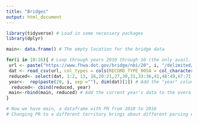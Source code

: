 ```yaml
---
title: "Bridges"
output: html_document
---
```


```r
library(tidyverse) # Load in some necessary packages
library(dplyr)

main<- data.frame() # The empty location for the bridge data

for(i in 10:16){ # Loop through years 2010 through 16 (the only avail. urls for delimited data)
 url <- paste("https://www.fhwa.dot.gov/bridge/nbi/20", i, "/delimited/PR", i, ".txt", sep = "")
 dat <- read_csv(url, col_types = cols(RECORD_TYPE_005A = col_character(), DESIGN_LOAD_031 = col_character())) # Pull Bridge data from the url for the current, ith year
 reduced<- select(dat, 1:2, 13, 16,20:21,27,30,31,33:36,41,48:49,67:71, 73, 75,102  ) # Select our reduced set of variables for the current year
 year<-  rep(paste(20, i, sep =""), dim(dat)[1]) # Add the "year" column to the current dataframe
  reduced<- cbind(reduced, year)
 main<-rbind(main, reduced) # Add the current year's data to the overall dataframe
}

# Now we have main, a dataframe with PR from 2010 to 2016
# Changing PR to a different territory brings about different parsing errors which should be attended to similarly


```